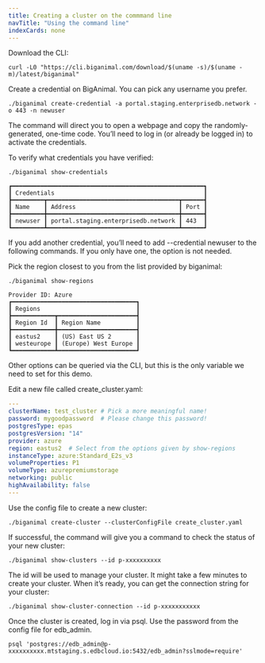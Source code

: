 ```yaml
---
title: Creating a cluster on the commmand line
navTitle: "Using the command line" 
indexCards: none
---
```


Download the CLI:
```shell
curl -L0 "https://cli.biganimal.com/download/$(uname -s)/$(uname -m)/latest/biganimal"
```

Create a credential on BigAnimal. You can pick any username you prefer.
```shell
./biganimal create-credential -a portal.staging.enterprisedb.network -o 443 -n newuser
```

The command will direct you to open a webpage and copy the randomly-generated, one-time code. You’ll need to log in (or already be logged in) to activate the credentials.

To verify what credentials you have verified:

```shell
./biganimal show-credentials
```
```
┏━━━━━━━━━━━━━━━━━━━━━━━━━━━━━━━━━━━━━━━━━━━━━━━━━━━━━━┓
┃ Credentials                                          ┃
┣━━━━━━━━━┳━━━━━━━━━━━━━━━━━━━━━━━━━━━━━━━━━━━━━┳━━━━━━┫
┃ Name    ┃ Address                             ┃ Port ┃
┣━━━━━━━━━╋━━━━━━━━━━━━━━━━━━━━━━━━━━━━━━━━━━━━━╋━━━━━━┫
┃ newuser ┃ portal.staging.enterprisedb.network ┃ 443  ┃
┗━━━━━━━━━┻━━━━━━━━━━━━━━━━━━━━━━━━━━━━━━━━━━━━━┻━━━━━━┛
```

If you add another credential, you’ll need to add --credential newuser to the following commands. If you only have one, the option is not needed.

Pick the region closest to you from the list provided by biganimal:
```shell
./biganimal show-regions
```
```
Provider ID: Azure
┏━━━━━━━━━━━━━━━━━━━━━━━━━━━━━━━━━━━┓
┃ Regions                           ┃
┣━━━━━━━━━━━━┳━━━━━━━━━━━━━━━━━━━━━━┫
┃ Region Id  ┃ Region Name          ┃
┣━━━━━━━━━━━━╋━━━━━━━━━━━━━━━━━━━━━━┫
┃ eastus2    ┃ (US) East US 2       ┃
┃ westeurope ┃ (Europe) West Europe ┃
┗━━━━━━━━━━━━┻━━━━━━━━━━━━━━━━━━━━━━┛
```

Other options can be queried via the CLI, but this is the only variable we need to set for this demo.

Edit a new file called create_cluster.yaml:
```yaml
---
clusterName: test_cluster # Pick a more meaningful name!
password: mygoodpassword  # Please change this password!
postgresType: epas
postgresVersion: "14"
provider: azure
region: eastus2  # Select from the options given by show-regions
instanceType: azure:Standard_E2s_v3
volumeProperties: P1
volumeType: azurepremiumstorage
networking: public
highAvailability: false
---
```

Use the config file to create a new cluster:
```shell
./biganimal create-cluster --clusterConfigFile create_cluster.yaml
```

If successful, the command will give you a command to check the status of your new cluster:
```shell
./biganimal show-clusters --id p-xxxxxxxxxx
```

The id will be used to manage your cluster. It might take a few minutes to create your cluster. When it’s ready, you can get the connection string for your cluster:
```shell
./biganimal show-cluster-connection --id p-xxxxxxxxxxx
```

Once the cluster is created, log in via psql. Use the password from the config file for edb_admin.
```shell
psql 'postgres://edb_admin@p-xxxxxxxxxx.mtstaging.s.edbcloud.io:5432/edb_admin?sslmode=require'
```
